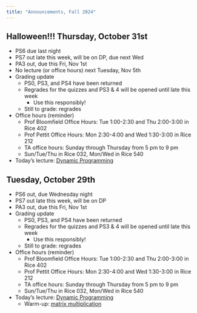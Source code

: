 ```yaml
---
title: "Announcements, Fall 2024"
---
```


::: {.announcements}
# Halloween!!! Thursday, October 31st

- PS6 due last night
- PS7 out late this week, will be on DP, due next Wed
- PA3 out, due this Fri, Nov 1st
- No lecture (or office hours) next Tuesday, Nov 5th
- Grading update
	- PS0, PS3, and PS4 have been returned
	- Regrades for the quizzes and PS3 & 4 will be opened until late this week
		- Use this responsibly!
	- Still to grade: regrades
- Office hours (reminder)
	- Prof Bloomfield Office Hours: Tue 1:00-2:30 and Thu 2:00-3:00 in Rice 402
	- Prof Pettit Office Hours: Mon 2:30-4:00 and Wed 1:30-3:00 in Rice 212
	- TA office hours: Sunday through Thursday from 5 pm to 9 pm
	- Sun/Tue/Thu in Rice 032, Mon/Wed in Rice 540
- Today's lecture: [Dynamic Programming](dp.html)
:::

::: {.announcements}
# Tuesday, October 29th

- PS6 out, due Wednesday night
- PS7 out late this week, will be on DP
- PA3 out, due this Fri, Nov 1st
- Grading update
	- PS0, PS3, and PS4 have been returned
	- Regrades for the quizzes and PS3 & 4 will be opened until late this week
		- Use this responsibly!
	- Still to grade: regrades
- Office hours (reminder)
	- Prof Bloomfield Office Hours: Tue 1:00-2:30 and Thu 2:00-3:00 in Rice 402
	- Prof Pettit Office Hours: Mon 2:30-4:00 and Wed 1:30-3:00 in Rice 212
	- TA office hours: Sunday through Thursday from 5 pm to 9 pm
	- Sun/Tue/Thu in Rice 032, Mon/Wed in Rice 540
- Today's lecture: [Dynamic Programming](dp.html)
	- Warm-up: [matrix multiplication](dp.html#/warm-up-2)
:::
